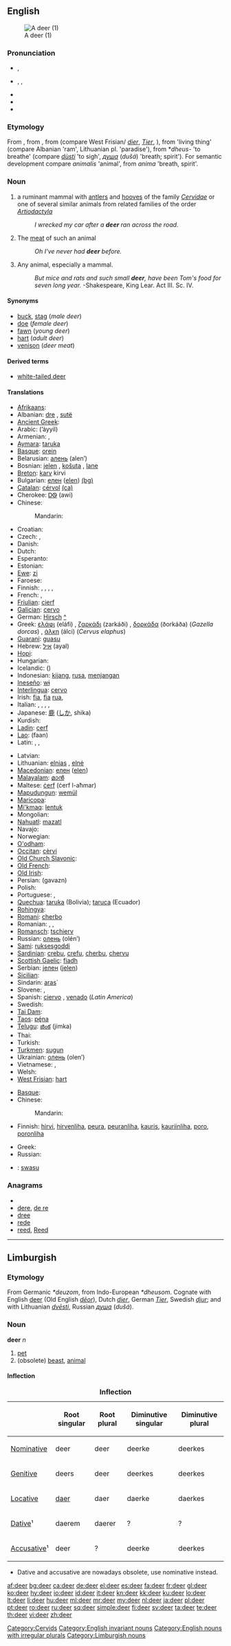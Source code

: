 {{wikipedia|dab=deer (disambiguation)|deer}}
==English==
[[Image:Deer_in_Glenfinnan.jpg|thumb|A deer (1)]]

===Pronunciation===
* {{a|UK}} {{IPA|/dɪə(ɹ)}}, {{SAMPA|/dI@(r)}}
* {{a|US}} {{enPR|dîr}}, {{IPA|/dɪɹ/}}, {{SAMPA|/dIr}}
* {{audio|en-us-deer.ogg|Audio (US)}}
* {{rhymes|ɪə(r)}}
* {{homophones|dear}}

===Etymology===
From {{etyl|enm}} {{term|der||small animal, deer|lang=enm}}, from {{etyl|ang}} {{term|deor|dēor|animal, beast|lang=ang}}, from {{proto|Germanic|đeuzan||lang=en}} (compare West Frisian/{{etyl|nl|-}} ''[[dier]]'', {{etyl|de|-}} ''[[Tier]]'', {{etyl|no|-}} {{term|dyr|lang=no}}), from {{proto|Indo-European|dheusom}} 'living thing' (compare Albanian {{term|dash|lang=sq}} 'ram', Lithuanian pl. {{term|daũsos|lang=lt}} 'paradise'), from *''dheus-'' 'to breathe' (compare {{etyl|lt|-}} ''[[dùsti]]'' 'to sigh', {{etyl|ru|-}} ''[[душа]]'' (''dušá'') 'breath; spirit'). For semantic development compare {{etyl|la|-}} ''animalis'' 'animal', from ''anima'' 'breath, spirit'.

===Noun===
{{en-noun|pl= '''deer''' ''or dated and rare,'' '''[[deers]]'''}}
{{wikipedia}}

# {{context|zoology}} a ruminant mammal with [[antler]]s and [[hoof|hooves]] of the family ''[[Cervidae]]'' or one of several similar animals from related families of the order ''[[Artiodactyla]]''
#: ''I wrecked my car after a '''deer''' ran across the road.''
# The [[meat]] of such an animal
#: ''Oh I've never had '''deer''' before.''
# {{archaic}} Any animal, especially a mammal.
#: ''But mice and rats and such small '''deer''', have been Tom's food for seven long year.'' -Shakespeare, King Lear. Act III. Sc. IV.

====Synonyms====
* [[buck]], [[stag]] (''male deer'')
* [[doe]] (''female deer'')
* [[fawn]] (''young deer'')
* [[hart]] (''adult deer'')
* [[venison]] (''deer meat'')

====Derived terms====
* [[white-tailed deer]]

====Translations====
{{trans-top|the animal}}
* [[Afrikaans]]: {{t+|af|takbok|xs=Afrikaans}}
* Albanian: [[dre]] {{m}}, [[sutë]] {{f}}
* [[Ancient Greek]]: {{tø|grc|ἔλαφος|m|f|sc=polytonic}}
* Arabic: {{Arab|[[ايل|أيّل]]}} (’áyyil) {{m}}
* Armenian: {{t-|hy|եղջերու|tr=eġǰeru}} {{qualifier|male}}, {{t-|hy|եղնիկ|tr=eġnik}} {{qualifier|female}}
* [[Aymara]]: [[taruka]]
* [[Basque]]: [[orein]]
* Belarusian: [[алень]] (alen’) {{m}}
* Bosnian: [[jelen]] {{m}}, [[košuta]] {{f}}, [[lane]] {{n}}
* [[Breton]]: [[karv]] {{f}} kirvi {{p}}
* Bulgarian: [[елен]] ([[elen]]) [[:bg:елен|(bg)]]
* [[Catalan]]: [[cérvol]] {{m}} [[:ca:cérvol|(ca)]]
* Cherokee: [[ᎠᏫ]] (awi)
* Chinese:
*: Mandarin: {{t-|cmn|鹿|tr=lù|sc=Hani}}
* Croatian: {{t-|hr|jelen|m}}
* Czech: {{t+|cs|jelen|m}}, {{t+|cs|laň|f}}
* Danish: {{t-|da|hjort}}
* Dutch: {{t+|nl|hert|n}}
* Esperanto: {{t+|eo|cervo|xs=Esperanto}}
* Estonian: {{t-|et|hirv}}
* [[Ewe]]: [[zi]] {{n}}
* Faroese: {{t|fo|hjørtur}}
* Finnish: {{t+|fi|hirvieläin}}, {{t+|fi|hirvi}}, {{t+|fi|peura}}, {{t+|fi|kauris}}, {{t+|fi|poro}}
* French: {{t+|fr|cerf|m}}, {{t+|fr|chevreuil|m}}
* [[Friulian]]: [[cierf]]
* [[Galician]]: [[cervo]]
* German: [[Hirsch]] {{m}} [[:de:Hirsch|^]]
* Greek: [[ελάφι]] (eláfi) {{n}}, [[ζαρκάδι]] (zarkáði) {{n}}, [[δορκάδα]] (ðorkáða) (''Gazella dorcas'') {{f}}, [[άλκη]] (álci) (''Cervus elaphus'') {{f}}
* [[Guaraní]]: [[guasu]]
* Hebrew: [[איל]] (ayal) {{m}}
* [[Hopi]]: {{tø|hop|sowiʼyngwa}}
* Hungarian: {{t+|hu|szarvas}}
* Icelandic: {{t|is|hjörtur}} ({{t|is|krónhjörtur}})
* Indonesian: [[kijang]], [[rusa]], [[menjangan]]
* [[Ineseño]]: [[wɨ]]
* [[Interlingua]]: [[cervo]]
* Irish: [[fia]], [[fia]] [[rua]], {{t-|ga|os|m|xs=Irish}}
* Italian: {{t+|it|cervo|m}},  {{t+|it|alce|f}},  {{t+|it|renna|f}},  {{t+|it|daino|m}},  {{t+|it|capriolo|m}}
* Japanese: [[鹿]] ([[しか]], shika)
* Kurdish: {{ku-Arab|[[ئاسک]]}}
* [[Ladin]]: [[cerf]]
* [[Lao]]: {{Laoo|[[ຟານ]]}} (faan)
* Latin: {{t-|la|ceruus}}, {{t+|la|cervus|m}}, {{t-|la|cerva|f}}
{{trans-mid}}
* Latvian: {{t-|lv|briedis|xs=Latvian}}
* Lithuanian: [[elnias]] {{m}}, [[elnė]] {{f}}
* [[Macedonian]]: [[елен]] ([[elen]])
* [[Malayalam]]: [[മാൻ]]
* Maltese: [[ċerf]] (ċerf l-aħmar)
* [[Mapudungun]]: [[wemül]]
* [[Maricopa]]: {{tø|mrc|qwaq}}
* [[Mi'kmaq]]: [[lentuk]]
* Mongolian: {{t-|mn|буга|tr=buga|sc=Cyrl|xs=Mongolian}}
* [[Nahuatl]]: [[mazatl]]
* Navajo: {{tø|nv|bįįh}}
* Norwegian: {{t-|no|hjort}}
* [[O'odham]]: {{tø|ood|sihki}}
* [[Occitan]]: [[cèrvi]]
* [[Old Church Slavonic]]: {{tø|cu|ѥлєнь|m|tr=jelenĭ|sc=Cyrs}}
* [[Old French]]: {{tø|fro|cerf|m}}
* [[Old Irish]]: {{tø|sga|fíad}}
* Persian: {{fa-Arab|[[گوزن]]}} (gavazn)
* Polish: {{t+|pl|jeleń|m}}
* Portuguese: {{t+|pt|veado|m}}, {{t+|pt|cervo|m}}
* [[Quechua]]: [[taruka]] (Bolivia); [[taruca]] (Ecuador)
* [[Rohingya]]: {{tø|rhg|hórin}}
* [[Romani]]: [[cherbo]] {{m}}
* Romanian: {{t+|ro|cerb|m}}, {{t+|ro|ciută|f}},  {{t+|ro|căprioară}}
* [[Romansch]]: [[tschierv]]
* Russian: [[олень]] (olén’) {{m}}
* [[Sami]]: [[ruksesgoddi]]
* [[Sardinian]]: [[crebu]], [[crefu]], [[cherbu]], [[chervu]]
* [[Scottish Gaelic]]: [[fiadh]]
* Serbian: [[jелен]] ([[jelen]]) {{m}}
* [[Sicilian]]: {{t+|scn|cervu|m|xs=Sicilian}}
* Sindarin: [[aras]]`
* Slovene: {{t+|sl|jelen|m}}, {{t+|sl|košuta|f}}
* Spanish: [[ciervo]] {{m}}, [[venado]] {{m}} (''Latin America'')
* Swedish: {{t+|sv|hjort}}
* [[Tai Dam]]: {{tø|blt|quang|sc=Tavt}}
* [[Taos]]: [[pę́na]]
* [[Telugu]]: [[జింక]] (jimka)
* Thai: {{t+|th|กวาง|tr=kwaang}}
* Turkish: {{t+|tr|geyik}}
* [[Turkmen]]: [[sugun]]
* Ukrainian: [[олень]] (olen’) {{m}}
* Vietnamese: {{t+|vi|hươu|xs=Vietnamese}}, {{t+|vi|nai|xs=Vietnamese}}
* Welsh: {{t+|cy|carw|xs=Welsh}}
* [[West Frisian]]: [[hart]]
{{trans-bottom}}

{{trans-top|meat from the animal}}
* [[Basque]]: {{t|eu|oreinki|xs=Basque}}
* Chinese:
*: Mandarin: {{t|cmn|鹿肉|tr=lùròu|sc=Hani}}
* Finnish: [[hirvi]], [[hirvenliha]], [[peura]], [[peuranliha]], [[kauris]], [[kauriinliha]], [[poro]], [[poronliha]]
{{trans-mid}}
* Greek: {{t+|el|ελάφι|n}}
* Russian: {{t+|ru|оленина|m|tr=olenína}}
{{trans-bottom}}

{{checktrans-top}}
* {{ttbc|Tupi}}: [[swasu]] <!--There are 70 Tupi languages, which one is this?-->
{{trans-mid}}
{{trans-bottom}}

===Anagrams===
* {{alphagram|deer}}
* [[dere#English|dere]], [[de re#English|de re]]
* [[dree#English|dree]]
* [[rede#English|rede]]
* [[reed#English|reed]], [[Reed#English|Reed]]

[[Category:Cervids]]
[[Category:English invariant nouns]]
[[Category:English nouns with irregular plurals]]

----

==Limburgish==

===Etymology===
From Germanic ''*deuzom'', from Indo-European ''*dheusom''.
Cognate with English [[deer]] (Old English ''[[deor|dēor]]''), Dutch ''[[dier]]'', German ''[[Tier]]'', Swedish ''[[djur]]''; and with Lithuanian ''[[dvēsti]]'', Russian ''[[душа]]'' (''dušá'').

===Noun===
'''deer''' ''n''

# [[pet]]
# (obsolete) [[beast]], [[animal]]

====Inflection====
{| class="wikitable" style="text-align: center;"
|+ '''Inflection'''
!
! Root singular
! Root plural
! Diminutive singular
! Diminutive plural
|-
! [[Nominative]]
| deer
| deer
| deerke
| deerkes
|-
! [[Genitive]]
| deers
| deer
| deerkes
| deerkes
|-
! [[Locative]]
| [[daer]]
| daer
| daerke
| daerkes
|-
! [[Dative]]¹
| daerem
| daerer
| ?
| ?
|-
! [[Accusative]]¹
| deer
| ?
| deerke
| deerkes
|}
* Dative and accusative are nowadays obsolete, use nominative instead.

[[Category:Limburgish nouns]]

[[af:deer]]
[[bg:deer]]
[[ca:deer]]
[[de:deer]]
[[el:deer]]
[[es:deer]]
[[fa:deer]]
[[fr:deer]]
[[gl:deer]]
[[ko:deer]]
[[hy:deer]]
[[io:deer]]
[[id:deer]]
[[it:deer]]
[[kn:deer]]
[[kk:deer]]
[[ku:deer]]
[[lo:deer]]
[[lt:deer]]
[[li:deer]]
[[hu:deer]]
[[ml:deer]]
[[mr:deer]]
[[my:deer]]
[[nl:deer]]
[[ja:deer]]
[[pl:deer]]
[[pt:deer]]
[[ro:deer]]
[[ru:deer]]
[[sq:deer]]
[[simple:deer]]
[[fi:deer]]
[[sv:deer]]
[[ta:deer]]
[[te:deer]]
[[th:deer]]
[[vi:deer]]
[[zh:deer]]